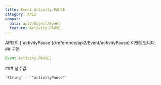 ```yaml
---
title: Event.Activity.PAUSE
category: API2
compat:
  data: api2/Object/Event
  feature: Activity.PAUSE
---
```


<Section>
  API2의 [`activityPause`](/reference/api2/Event/activityPause) 이벤트입니다.
</Section>
<Section>
  ## 구문

  ~~~js
  Event.Activity.PAUSE;
  ~~~

  <Section>
    ### 상수값

    `String` - `"activityPause"`
  </Section>
</Section>